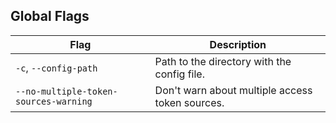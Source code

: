 ## Global Flags

| Flag                                  | Description                                     |
| ------------------------------------- | ----------------------------------------------- |
| `-c`, `--config-path`                 | Path to the directory with the config file.     |
| `--no-multiple-token-sources-warning` | Don't warn about multiple access token sources. |
